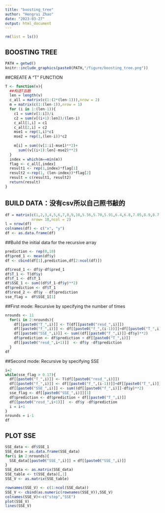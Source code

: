 ```yaml
---
title: "boosting_tree"
author: "Hengrui Zhao"
date: "2023-03-27"
output: html_document
---
```


```r
rm(list = ls())
```

## BOOSTING TREE
```r
PATH = getwd()
knitr::include_graphics(paste0(PATH,"/figure/boosting_tree.png"))
```

##CREATE A "T" FUNCTION
```r
T <- function(v){
  ##构造T函数
  len = length(v)
  c_all = matrix(c(1:(2*(len-1))),nrow = 2)
  m = matrix(c(1:(len-1)),nrow = 1)
  for (i in 1:(len-1)){
    c1 = sum(v[1:i])/i
    c2 = sum(v[(i+1):len])/(len-i)
    c_all[1,i] = c1
    c_all[2,i] = c2
    mse1 = rep(1,i)*c1
    mse2 = rep(1,(len-i))*c2
    
    m[i] = sum((v[1:i]-mse1)**2)+
      sum((v[(i+1):len]-mse2)**2)
  } 
  index = which(m==min(m))
  flag <- c_all[,index]
  result1 <- rep(1,index)*flag[1]
  result2 <-rep(1, (len-index))*flag[2]
  result = c(result1, result2)
  return(result)
}
```


## BUILD DATA：没有csv所以自己照书敲的

```r
df = matrix(c(1,2,3,4,5,6,7,8,9,10,5.56,5.70,5.91,6.4,6.8,7.05,8.9,8.7,9,9.05), 
            nrow= 10,ncol = 2)
l = nrow(df)
colnames(df) <- c("x", "y")
df <- as.data.frame(df)
```


##Build the initial data for the recursive array

```r
prediction <- rep(0,10)
df$pred_1 <- mean(df$y)
df <- cbind(df[1],prediction,df[2:ncol(df)])

df$resd_1 <- df$y-df$pred_1
df$T_1 <- T(df$y)
df$f_1 <- df$T_1
df$SSE_1 <- sum((df$f_1-df$y)**2)
df$prediction <- df$T_1 
df$resd_2 <- df$y - df$prediction
sse_flag =  df$SSE_1[1]
```


##First mode: Recursive by specifying the number of times

```r
nrounds <- 11
  for(i in 2:nrounds){
    df[[paste0("T_",i)]] <- T(df[[paste0("resd_",i)]])
    df[[paste0("f_",i)]] <- df[[paste0("f_",(i-1))]]+df[[paste0("T_",i)]] 
    df[[paste0("SSE_",i)]] <- sum((df[[paste0("f_",i)]]-df$y)**2)
    df$prediction <- df$prediction + df[[paste0("T_",i)]]
    df[[paste0("resd_",i+1)]]  <- df$y -df$prediction
  }
df
```


##Second mode: Recursive by specifying SSE

```r
i=2
while(sse_flag > 0.17){
  df[[paste0("T_",i)]] <- T(df[[paste0("resd_",i)]])
  df[[paste0("f_",i)]] <- df[[paste0("f_",(i-1))]]+df[[paste0("T_",i)]] 
  df[[paste0("SSE_",i)]] <- sum((df[[paste0("f_",i)]]-df$y)**2)
  sse_flag <- df[[paste0("SSE_",i)]][1]
  df$prediction <- df$prediction + df[[paste0("T_",i)]]
  df[[paste0("resd_",i+1)]]  <- df$y -df$prediction
  i = i+1
}
nrounds = i-1
df
```


## PLOT SSE

```r
SSE_data <- df$SSE_1
SSE_data = as.data.frame(SSE_data)
for(i in 2:nrounds){
  SSE_data[[paste0("SSE_",i)]] = df[[paste0("SSE_",i)]]
}
SSE_data <- as.matrix(SSE_data)
SSE_table <- t(SSE_data)[,1]
SSE_V <- as.matrix(SSE_table)

rownames(SSE_V) <- c(1:ncol(SSE_data))
SSE_V <- cbind(as.numeric(rownames(SSE_V)),SSE_V)
colnames(SSE_V)<-c("step","SSE")
plot(SSE_V)
lines(SSE_V)
```

